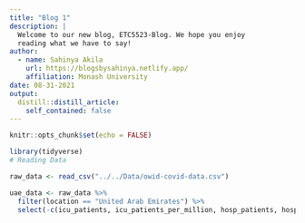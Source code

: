 ```yaml
---
title: "Blog 1"
description: |
  Welcome to our new blog, ETC5523-Blog. We hope you enjoy 
  reading what we have to say!
author:
  - name: Sahinya Akila 
    url: https://blogsbysahinya.netlify.app/
    affiliation: Monash University
date: 08-31-2021
output:
  distill::distill_article:
    self_contained: false
---
```


```r
knitr::opts_chunk$set(echo = FALSE)
```

```r
library(tidyverse)
# Reading Data

raw_data <- read_csv("../../Data/owid-covid-data.csv")

uae_data <- raw_data %>% 
  filter(location == "United Arab Emirates") %>% 
  select(-c(icu_patients, icu_patients_per_million, hosp_patients, hosp_patients_per_million, weekly_icu_admissions, weekly_icu_admissions_per_million, weekly_hosp_admissions, weekly_hosp_admissions_per_million, total_boosters, total_boosters_per_hundred, extreme_poverty, handwashing_facilities, excess_mortality, iso_code, continent))
```




